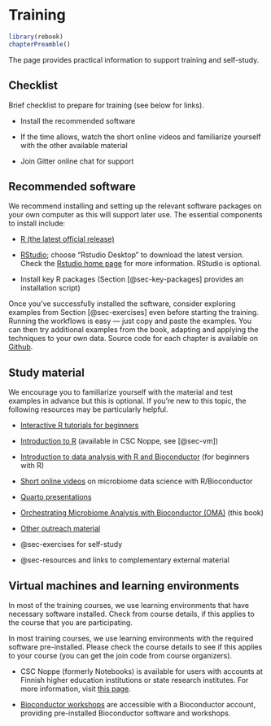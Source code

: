 # Training {#sec-training}

```r
library(rebook)
chapterPreamble()
```

The page provides practical information to support training and self-study.

## Checklist {#sec-checklist}

Brief checklist to prepare for training (see below for links).

- Install the recommended software

- If the time allows, watch the short online videos and familiarize yourself
with the other available material

- Join Gitter online chat for support

## Recommended software {#sec-software}

We recommend installing and setting up the relevant software packages on
your own computer as this will support later use. The essential
components to install include:

- [R (the latest official release)](https://www.r-project.org/)

- [RStudio](https://www.rstudio.com/products/rstudio/download/);
choose "Rstudio Desktop" to download the latest version. Check the
[Rstudio home page](https://www.rstudio.com/) for more
information. RStudio is optional.

- Install key R packages (Section [@sec-key-packages] provides an
installation script)

Once you've successfully installed the software, consider exploring examples
from Section [@sec-exercises] even before starting the training. Running the
workflows is easy — just copy and paste the examples. You can then try
additional examples from the book, adapting and applying the techniques to your
own data. Source code for each chapter is available on
[Github](https://github.com/microbiome/OMA).

## Study material {#sec-material}

We encourage you to familiarize yourself with the material and test examples
in advance but this is optional. If you're new to this topic, the following
resources may be particularly helpful.

- [Interactive R tutorials for beginners](https://rstudio.github.io/learnr/articles/examples.html)

- [Introduction to R](https://noppe.2.rahtiapp.fi/main/catalog) (available in CSC Noppe, see [@sec-vm])

- [Introduction to data analysis with R and Bioconductor](https://carpentries-incubator.github.io/bioc-intro/) (for beginners with R)

- [Short online videos](https://www.youtube.com/playlist?list=PLjiXAZO27elAJEptP59BN3whVJ61XIkST) on microbiome data science with R/Bioconductor

- [Quarto presentations](https://microbiome.github.io/outreach/index.html)

- [Orchestrating Microbiome Analysis with Bioconductor (OMA)](https://microbiome.github.io/OMA/) (this book)

- [Other outreach material](https://github.com/microbiome/outreach)

- @sec-exercises for self-study

- @sec-resources and links to complementary external material

## Virtual machines and learning environments {#sec-vm}

In most of the training courses, we use learning environments that have
necessary software installed. Check from course details, if this applies to the
course that you are participating.

In most training courses, we use learning environments with the required
software pre-installed. Please check the course details to see if this applies
to your course (you can get the join code from course organizers).

- CSC Noppe (formerly Notebooks) is available for users with accounts at Finnish
higher education institutions or state research institutes. For more
information, visit
[this page](https://docs.csc.fi/cloud/noppe/guide_for_students/).

- [Bioconductor workshops](https://workshop.bioconductor.org/) are accessible
with a Bioconductor account, providing pre-installed Bioconductor software and
workshops.
